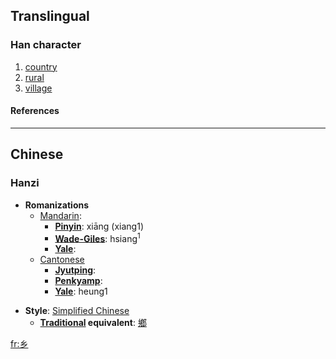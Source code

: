 {{see|鄉|鄕}}<!-- may be replaced by zh-forms -->

==Translingual==
===Han character===
{{Han char|rad=幺|as=00|sn=3|four=|canj=女女竹 (VVH)}}
# [[country]]
# [[rural]]
# [[village]]
====References====
{{Han ref|kx=0084.051|hdz=10051.050|uh=4E61|ud=20065}}

----
==Chinese==
===Hanzi===


* '''Romanizations'''
** [[Mandarin]]:
*** '''[[Pinyin]]''': xiāng (xiang1)
*** '''[[Wade-Giles]]''': hsiang<sup>1</sup>
*** '''[[Yale]]''': 
**[[Cantonese]]
***'''[[Jyutping]]''':
***'''[[Penkyamp]]''': 
***'''[[Yale]]''': heung1

* '''Style''': [[Simplified Chinese]] 
** '''[[Traditional Chinese|Traditional]] equivalent''': [[鄉]]




[[fr:乡]]